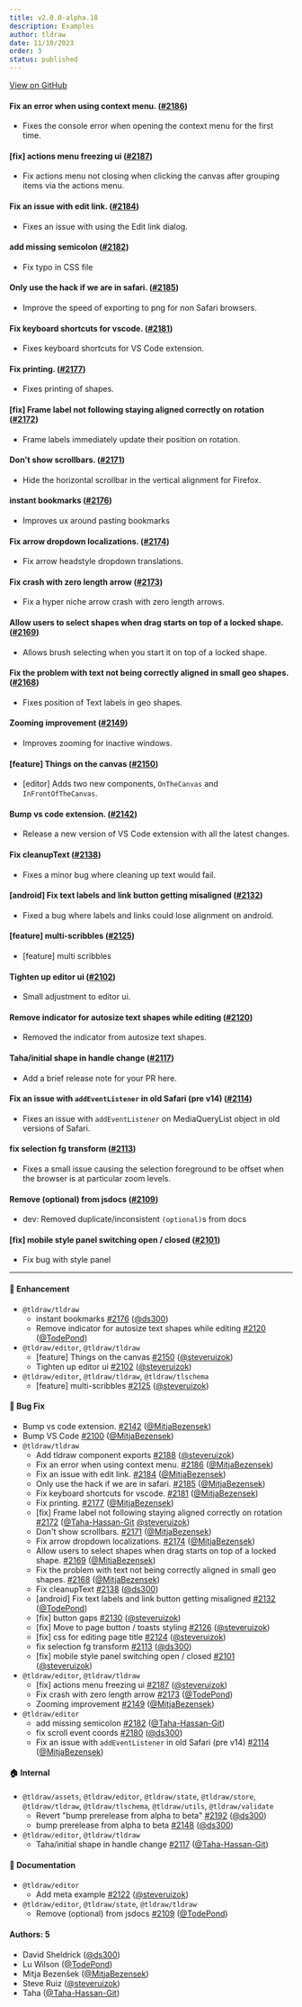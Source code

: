 ```yaml
---
title: v2.0.0-alpha.18
description: Examples
author: tldraw
date: 11/10/2023
order: 3
status: published
---
```


[View on GitHub](https://github.com/tldraw/tldraw/releases/tag/v2.0.0-alpha.18)


#### Fix an error when using context menu. ([#2186](https://github.com/tldraw/tldraw/pull/2186))

- Fixes the console error when opening the context menu for the first time.

#### [fix] actions menu freezing ui ([#2187](https://github.com/tldraw/tldraw/pull/2187))

- Fix actions menu not closing when clicking the canvas after grouping items via the actions menu.

#### Fix an issue with edit link. ([#2184](https://github.com/tldraw/tldraw/pull/2184))

- Fixes an issue with using the Edit link dialog.

#### add missing semicolon ([#2182](https://github.com/tldraw/tldraw/pull/2182))

- Fix typo in CSS file

#### Only use the hack if we are in safari. ([#2185](https://github.com/tldraw/tldraw/pull/2185))

- Improve the speed of exporting to png for non Safari browsers.

#### Fix keyboard shortcuts for vscode. ([#2181](https://github.com/tldraw/tldraw/pull/2181))

- Fixes keyboard shortcuts for VS Code extension.

#### Fix printing. ([#2177](https://github.com/tldraw/tldraw/pull/2177))

- Fixes printing of shapes.

#### [fix] Frame label not following staying aligned correctly on rotation ([#2172](https://github.com/tldraw/tldraw/pull/2172))

- Frame labels immediately update their position on rotation.

#### Don't show scrollbars. ([#2171](https://github.com/tldraw/tldraw/pull/2171))

- Hide the horizontal scrollbar in the vertical alignment for Firefox.

#### instant bookmarks ([#2176](https://github.com/tldraw/tldraw/pull/2176))

- Improves ux around pasting bookmarks

#### Fix arrow dropdown localizations. ([#2174](https://github.com/tldraw/tldraw/pull/2174))

- Fix arrow headstyle dropdown translations.

#### Fix crash with zero length arrow ([#2173](https://github.com/tldraw/tldraw/pull/2173))

- Fix a hyper niche arrow crash with zero length arrows.

#### Allow users to select shapes when drag starts on top of a locked shape. ([#2169](https://github.com/tldraw/tldraw/pull/2169))

- Allows brush selecting when you start it on top of a locked shape.

#### Fix the problem with text not being correctly aligned in small geo shapes. ([#2168](https://github.com/tldraw/tldraw/pull/2168))

- Fixes position of Text labels in geo shapes.

#### Zooming improvement ([#2149](https://github.com/tldraw/tldraw/pull/2149))

- Improves zooming for inactive windows.

#### [feature] Things on the canvas ([#2150](https://github.com/tldraw/tldraw/pull/2150))

- [editor] Adds two new components, `OnTheCanvas` and `InFrontOfTheCanvas`.

#### Bump vs code extension. ([#2142](https://github.com/tldraw/tldraw/pull/2142))

- Release a new version of VS Code extension with all the latest changes.

#### Fix cleanupText ([#2138](https://github.com/tldraw/tldraw/pull/2138))

- Fixes a minor bug where cleaning up text would fail.

#### [android] Fix text labels and link button getting misaligned ([#2132](https://github.com/tldraw/tldraw/pull/2132))

- Fixed a bug where labels and links could lose alignment on android.

#### [feature] multi-scribbles ([#2125](https://github.com/tldraw/tldraw/pull/2125))

- [feature] multi scribbles

#### Tighten up editor ui ([#2102](https://github.com/tldraw/tldraw/pull/2102))

- Small adjustment to editor ui.

#### Remove indicator for autosize text shapes while editing ([#2120](https://github.com/tldraw/tldraw/pull/2120))

- Removed the indicator from autosize text shapes.

#### Taha/initial shape in handle change ([#2117](https://github.com/tldraw/tldraw/pull/2117))

- Add a brief release note for your PR here.

#### Fix an issue with `addEventListener` in old Safari (pre v14) ([#2114](https://github.com/tldraw/tldraw/pull/2114))

- Fixes an issue with `addEventListener` on MediaQueryList object in old versions of Safari.

#### fix selection fg transform ([#2113](https://github.com/tldraw/tldraw/pull/2113))

- Fixes a small issue causing the selection foreground to be offset when the browser is at particular zoom levels.

#### Remove (optional) from jsdocs ([#2109](https://github.com/tldraw/tldraw/pull/2109))

- dev: Removed duplicate/inconsistent `(optional)`s from docs

#### [fix] mobile style panel switching open / closed ([#2101](https://github.com/tldraw/tldraw/pull/2101))

- Fix bug with style panel

---

#### 🚀 Enhancement

- `@tldraw/tldraw`
  - instant bookmarks [#2176](https://github.com/tldraw/tldraw/pull/2176) ([@ds300](https://github.com/ds300))
  - Remove indicator for autosize text shapes while editing [#2120](https://github.com/tldraw/tldraw/pull/2120) ([@TodePond](https://github.com/TodePond))
- `@tldraw/editor`, `@tldraw/tldraw`
  - [feature] Things on the canvas [#2150](https://github.com/tldraw/tldraw/pull/2150) ([@steveruizok](https://github.com/steveruizok))
  - Tighten up editor ui [#2102](https://github.com/tldraw/tldraw/pull/2102) ([@steveruizok](https://github.com/steveruizok))
- `@tldraw/editor`, `@tldraw/tldraw`, `@tldraw/tlschema`
  - [feature] multi-scribbles [#2125](https://github.com/tldraw/tldraw/pull/2125) ([@steveruizok](https://github.com/steveruizok))

#### 🐛 Bug Fix

- Bump vs code extension. [#2142](https://github.com/tldraw/tldraw/pull/2142) ([@MitjaBezensek](https://github.com/MitjaBezensek))
- Bump VS Code [#2100](https://github.com/tldraw/tldraw/pull/2100) ([@MitjaBezensek](https://github.com/MitjaBezensek))
- `@tldraw/tldraw`
  - Add tldraw component exports [#2188](https://github.com/tldraw/tldraw/pull/2188) ([@steveruizok](https://github.com/steveruizok))
  - Fix an error when using context menu. [#2186](https://github.com/tldraw/tldraw/pull/2186) ([@MitjaBezensek](https://github.com/MitjaBezensek))
  - Fix an issue with edit link. [#2184](https://github.com/tldraw/tldraw/pull/2184) ([@MitjaBezensek](https://github.com/MitjaBezensek))
  - Only use the hack if we are in safari. [#2185](https://github.com/tldraw/tldraw/pull/2185) ([@MitjaBezensek](https://github.com/MitjaBezensek))
  - Fix keyboard shortcuts for vscode. [#2181](https://github.com/tldraw/tldraw/pull/2181) ([@MitjaBezensek](https://github.com/MitjaBezensek))
  - Fix printing. [#2177](https://github.com/tldraw/tldraw/pull/2177) ([@MitjaBezensek](https://github.com/MitjaBezensek))
  - [fix] Frame label not following staying aligned correctly on rotation [#2172](https://github.com/tldraw/tldraw/pull/2172) ([@Taha-Hassan-Git](https://github.com/Taha-Hassan-Git) [@steveruizok](https://github.com/steveruizok))
  - Don't show scrollbars. [#2171](https://github.com/tldraw/tldraw/pull/2171) ([@MitjaBezensek](https://github.com/MitjaBezensek))
  - Fix arrow dropdown localizations. [#2174](https://github.com/tldraw/tldraw/pull/2174) ([@MitjaBezensek](https://github.com/MitjaBezensek))
  - Allow users to select shapes when drag starts on top of a locked shape. [#2169](https://github.com/tldraw/tldraw/pull/2169) ([@MitjaBezensek](https://github.com/MitjaBezensek))
  - Fix the problem with text not being correctly aligned in small geo shapes. [#2168](https://github.com/tldraw/tldraw/pull/2168) ([@MitjaBezensek](https://github.com/MitjaBezensek))
  - Fix cleanupText [#2138](https://github.com/tldraw/tldraw/pull/2138) ([@ds300](https://github.com/ds300))
  - [android] Fix text labels and link button getting misaligned [#2132](https://github.com/tldraw/tldraw/pull/2132) ([@TodePond](https://github.com/TodePond))
  - [fix] button gaps [#2130](https://github.com/tldraw/tldraw/pull/2130) ([@steveruizok](https://github.com/steveruizok))
  - [fix] Move to page button / toasts styling [#2126](https://github.com/tldraw/tldraw/pull/2126) ([@steveruizok](https://github.com/steveruizok))
  - [fix] css for editing page title [#2124](https://github.com/tldraw/tldraw/pull/2124) ([@steveruizok](https://github.com/steveruizok))
  - fix selection fg transform [#2113](https://github.com/tldraw/tldraw/pull/2113) ([@ds300](https://github.com/ds300))
  - [fix] mobile style panel switching open / closed [#2101](https://github.com/tldraw/tldraw/pull/2101) ([@steveruizok](https://github.com/steveruizok))
- `@tldraw/editor`, `@tldraw/tldraw`
  - [fix] actions menu freezing ui [#2187](https://github.com/tldraw/tldraw/pull/2187) ([@steveruizok](https://github.com/steveruizok))
  - Fix crash with zero length arrow [#2173](https://github.com/tldraw/tldraw/pull/2173) ([@TodePond](https://github.com/TodePond))
  - Zooming improvement [#2149](https://github.com/tldraw/tldraw/pull/2149) ([@MitjaBezensek](https://github.com/MitjaBezensek))
- `@tldraw/editor`
  - add missing semicolon [#2182](https://github.com/tldraw/tldraw/pull/2182) ([@Taha-Hassan-Git](https://github.com/Taha-Hassan-Git))
  - fix scroll event coords [#2180](https://github.com/tldraw/tldraw/pull/2180) ([@ds300](https://github.com/ds300))
  - Fix an issue with `addEventListener` in old Safari (pre v14) [#2114](https://github.com/tldraw/tldraw/pull/2114) ([@MitjaBezensek](https://github.com/MitjaBezensek))

#### 🏠 Internal

- `@tldraw/assets`, `@tldraw/editor`, `@tldraw/state`, `@tldraw/store`, `@tldraw/tldraw`, `@tldraw/tlschema`, `@tldraw/utils`, `@tldraw/validate`
  - Revert "bump prerelease from alpha to beta" [#2192](https://github.com/tldraw/tldraw/pull/2192) ([@ds300](https://github.com/ds300))
  - bump prerelease from alpha to beta [#2148](https://github.com/tldraw/tldraw/pull/2148) ([@ds300](https://github.com/ds300))
- `@tldraw/editor`, `@tldraw/tldraw`
  - Taha/initial shape in handle change [#2117](https://github.com/tldraw/tldraw/pull/2117) ([@Taha-Hassan-Git](https://github.com/Taha-Hassan-Git))

#### 📝 Documentation

- `@tldraw/editor`
  - Add meta example [#2122](https://github.com/tldraw/tldraw/pull/2122) ([@steveruizok](https://github.com/steveruizok))
- `@tldraw/editor`, `@tldraw/state`, `@tldraw/tldraw`
  - Remove (optional) from jsdocs [#2109](https://github.com/tldraw/tldraw/pull/2109) ([@TodePond](https://github.com/TodePond))

#### Authors: 5

- David Sheldrick ([@ds300](https://github.com/ds300))
- Lu Wilson ([@TodePond](https://github.com/TodePond))
- Mitja Bezenšek ([@MitjaBezensek](https://github.com/MitjaBezensek))
- Steve Ruiz ([@steveruizok](https://github.com/steveruizok))
- Taha ([@Taha-Hassan-Git](https://github.com/Taha-Hassan-Git))